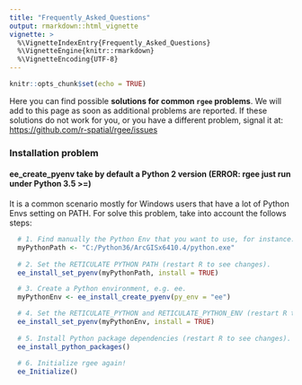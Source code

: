 ```yaml
---
title: "Frequently_Asked_Questions"
output: rmarkdown::html_vignette
vignette: >
  %\VignetteIndexEntry{Frequently_Asked_Questions}
  %\VignetteEngine{knitr::rmarkdown}
  %\VignetteEncoding{UTF-8}
---
```


```r
knitr::opts_chunk$set(echo = TRUE)
```

Here you can find possible **solutions for common `rgee` problems**. We
will add to this page as soon as additional problems are reported. If
these solutions do not work for you, or you have a different problem,
signal it at:
<a href="https://github.com/r-spatial/rgee/issues" class="uri">https://github.com/r-spatial/rgee/issues</a>

### Installation problem

#### ee\_create\_pyenv take by default a Python 2 version (ERROR: rgee just run under Python 3.5 &gt;=)

It is a common scenario mostly for Windows users that have a lot of
Python Envs setting on PATH. For solve this problem, take into account
the follows steps:

``` r
  # 1. Find manually the Python Env that you want to use, for instance:
  myPythonPath <- "C:/Python36/ArcGISx6410.4/python.exe"
  
  # 2. Set the RETICULATE PYTHON PATH (restart R to see changes).
  ee_install_set_pyenv(myPythonPath, install = TRUE)

  # 3. Create a Python environment, e.g. ee.
  myPythonEnv <- ee_install_create_pyenv(py_env = "ee")

  # 4. Set the RETICULATE_PYTHON and RETICULATE_PYTHON_ENV (restart R to see changes).
  ee_install_set_pyenv(myPythonEnv, install = TRUE)
  
  # 5. Install Python package dependencies (restart R to see changes).
  ee_install_python_packages()
  
  # 6. Initialize rgee again!
  ee_Initialize()
```
